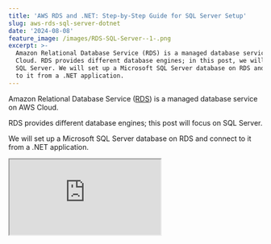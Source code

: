 ```yaml
---
title: 'AWS RDS and .NET: Step-by-Step Guide for SQL Server Setup'
slug: aws-rds-sql-server-dotnet
date: '2024-08-08'
feature_image: /images/RDS-SQL-Server--1-.png
excerpt: >-
  Amazon Relational Database Service (RDS) is a managed database service on AWS
  Cloud. RDS provides different database engines; in this post, we will focus on
  SQL Server. We will set up a Microsoft SQL Server database on RDS and connect
  to it from a .NET application.
---
```

Amazon Relational Database Service ([RDS](https://aws.amazon.com/rds/)) is a managed database service on AWS Cloud.

RDS provides different database engines; this post will focus on SQL Server.

We will set up a Microsoft SQL Server database on RDS and connect to it from a .NET application.

<iframe src="https://www.youtube.com/embed/GDPenK6EJco?feature=oembed" />

RDS for SQL Server makes setting up, operating, and scaling SQL Server deployments in AWS easy.

AWS sponsors this post, which is part of my [AWS Series.](/blog/tag/aws/)

## Setting Up AWS RDS SQL Server Instance

Let's create our first RDS instance running SQL Server.

In the Amazon Console, navigate to the RDS section and select the 'Create database' button.

![](/images/image.png)

Create a database from AWS Console under the RDS

The Create database takes you to a new page where you can configure the details of the RDS instance.

Let's choose the Microsoft SQL Server as our Database Engine.

![](/images/image-2.png)

The Standard option gives you full control over setting up the options, the SQL Server version, instance size, and other details.

The Easy option requires lesser manual configuration and uses recommended best-practice configurations.

It automatically suggests two database instance sizes depending on the workloads you are running—Production or Dev/Test.

![](/images/image-3.png)

Under Settings provide the DB instance identifier and the master credentials required to connect to the SQL instance.

![](/images/image-4.png)

AWS RDS SQL Server Settings and master credentials.

You can manage the credentials in AWS Secrets Manager or self-manage.

The console also provides an option to auto-generate a password, which will appear on the summary page upon creation.

💡

__You can change the master password anytime by Modifying the instance once it's created from the AWS Console.__

The Standard Create option lets you choose the Instance machine and storage configurations.

![](/images/image-5.png)

You can choose the instance size and the amount of storage required based on your application needs.

You can [increase the DB instance storage](https://docs.aws.amazon.com/AmazonRDS/latest/UserGuide/USER_PIOPS.StorageTypes.html#USER_PIOPS.ModifyingExisting) if you need additional storage.

The Connectivity section lets you choose the VPC configuration and firewall rules and controls access to the instance.

![](/images/image-6.png)

⚠️

__You cannot change the VPC after the database is created.__

For production workloads, you should restrict access to your database instance to only the applications that require access.

For this post, I will set the public access to 'Yes' since I need to connect to it from a .NET application running outside the VPC.

![](/images/image-7.png)

Public access to RDS SQL Server instance assigns a public IP address to the database.

This covers the main settings you must know when creating an RDS SQL Server instance.

Create the database!

![](/images/image-8.png)

RDS SQL Server database

## Connecting To AWS RDS SQL Server using Azure Data Studio

To interact with RDS SQL Server instance you can use various IDEs, such as [SSMS](https://learn.microsoft.com/en-us/sql/ssms/download-sql-server-management-studio-ssms?view=sql-server-ver16), [Azure Data Studio](https://azure.microsoft.com/en-au/products/data-studio), [Jetbrains DataGrip](https://www.jetbrains.com/datagrip/), etc.

You can use the server connection details from the RDS instance in the AWS Console.

![](/images/image-10-1.png)

RDS SQL Server Instance details in AWS Console.

Below, I am using Azure Data Studio to connect to it, and here's how adding a new connection looks.

![](/images/image-9.png)

Azure Data Studio connect to RDS SQL Server

## Connecting to AWS RDS SQL Server from .NET Application

To connect to the RDS instance from a .NET application, we can use the [SqlConnection class](https://learn.microsoft.com/en-us/dotnet/api/system.data.sqlclient.sqlconnection?view=netframework-4.8.1).

I also use [Dapper](https://www.learndapper.com/), a lightweight ORM framework that provides extension methods on the SqlConnection class to translate the SQL query result into first-class C# objects.

The code below shows the updated ASP NET API Controller, which talks to the RDS database to retrieve weather data information.

```csharp
string connectionString = builder.Configuration.GetConnectionString("RDSConnectionString");

app.MapGet("/weatherforecast", async () =>
    {
        using var connection = new SqlConnection(connectionString);
        var forecasts = await connection
            .QueryAsync<WeatherForecast>(
                 "SELECT Date, TemperatureC, Summary FROM WeatherForecasts");
        
        return Results.Ok(forecasts);
    })
    .WithName("GetWeatherForecast")
    .WithOpenApi();
```

_I created a database and a table with some dummy weather forecast data for this to work!_
